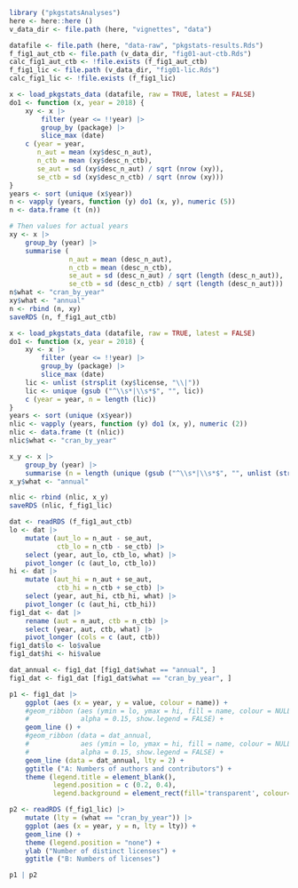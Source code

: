 
```r
library ("pkgstatsAnalyses")
here <- here::here ()
v_data_dir <- file.path (here, "vignettes", "data")

datafile <- file.path (here, "data-raw", "pkgstats-results.Rds")
f_fig1_aut_ctb <- file.path (v_data_dir, "fig01-aut-ctb.Rds")
calc_fig1_aut_ctb <- !file.exists (f_fig1_aut_ctb)
f_fig1_lic <- file.path (v_data_dir, "fig01-lic.Rds")
calc_fig1_lic <- !file.exists (f_fig1_lic)
```

```r
x <- load_pkgstats_data (datafile, raw = TRUE, latest = FALSE)
do1 <- function (x, year = 2018) {
    xy <- x |>
        filter (year <= !!year) |>
        group_by (package) |>
        slice_max (date)
    c (year = year,
       n_aut = mean (xy$desc_n_aut),
       n_ctb = mean (xy$desc_n_ctb),
       se_aut = sd (xy$desc_n_aut) / sqrt (nrow (xy)),
       se_ctb = sd (xy$desc_n_ctb) / sqrt (nrow (xy)))
}
years <- sort (unique (x$year))
n <- vapply (years, function (y) do1 (x, y), numeric (5))
n <- data.frame (t (n))

# Then values for actual years
xy <- x |>
    group_by (year) |>
    summarise (
               n_aut = mean (desc_n_aut),
               n_ctb = mean (desc_n_ctb),
               se_aut = sd (desc_n_aut) / sqrt (length (desc_n_aut)),
               se_ctb = sd (desc_n_ctb) / sqrt (length (desc_n_aut)))
n$what <- "cran_by_year"
xy$what <- "annual"
n <- rbind (n, xy)
saveRDS (n, f_fig1_aut_ctb)
```

```r
x <- load_pkgstats_data (datafile, raw = TRUE, latest = FALSE)
do1 <- function (x, year = 2018) {
    xy <- x |>
        filter (year <= !!year) |>
        group_by (package) |>
        slice_max (date)
    lic <- unlist (strsplit (xy$license, "\\|"))
    lic <- unique (gsub ("^\\s*|\\s*$", "", lic))
    c (year = year, n = length (lic))
}
years <- sort (unique (x$year))
nlic <- vapply (years, function (y) do1 (x, y), numeric (2))
nlic <- data.frame (t (nlic))
nlic$what <- "cran_by_year"

x_y <- x |>
    group_by (year) |>
    summarise (n = length (unique (gsub ("^\\s*|\\s*$", "", unlist (strsplit (license, "\\|"))))))
x_y$what <- "annual"

nlic <- rbind (nlic, x_y)
saveRDS (nlic, f_fig1_lic)
```



```r

dat <- readRDS (f_fig1_aut_ctb)
lo <- dat |>
    mutate (aut_lo = n_aut - se_aut,
            ctb_lo = n_ctb - se_ctb) |>
    select (year, aut_lo, ctb_lo, what) |>
    pivot_longer (c (aut_lo, ctb_lo))
hi <- dat |>
    mutate (aut_hi = n_aut + se_aut,
            ctb_hi = n_ctb + se_ctb) |>
    select (year, aut_hi, ctb_hi, what) |>
    pivot_longer (c (aut_hi, ctb_hi))
fig1_dat <- dat |>
    rename (aut = n_aut, ctb = n_ctb) |>
    select (year, aut, ctb, what) |>
    pivot_longer (cols = c (aut, ctb))
fig1_dat$lo <- lo$value
fig1_dat$hi <- hi$value

dat_annual <- fig1_dat [fig1_dat$what == "annual", ]
fig1_dat <- fig1_dat [fig1_dat$what == "cran_by_year", ]

p1 <- fig1_dat |>
    ggplot (aes (x = year, y = value, colour = name)) +
    #geom_ribbon (aes (ymin = lo, ymax = hi, fill = name, colour = NULL),
    #             alpha = 0.15, show.legend = FALSE) +
    geom_line () +
    #geom_ribbon (data = dat_annual,
    #             aes (ymin = lo, ymax = hi, fill = name, colour = NULL),
    #             alpha = 0.15, show.legend = FALSE) +
    geom_line (data = dat_annual, lty = 2) +
    ggtitle ("A: Numbers of authors and contributors") +
    theme (legend.title = element_blank(),
           legend.position = c (0.2, 0.4),
           legend.background = element_rect(fill='transparent', colour='transparent'))

p2 <- readRDS (f_fig1_lic) |>
    mutate (lty = (what == "cran_by_year")) |>
    ggplot (aes (x = year, y = n, lty = lty)) +
    geom_line () +
    theme (legend.position = "none") +
    ylab ("Number of distinct licenses") +
    ggtitle ("B: Numbers of licenses")

p1 | p2
```
